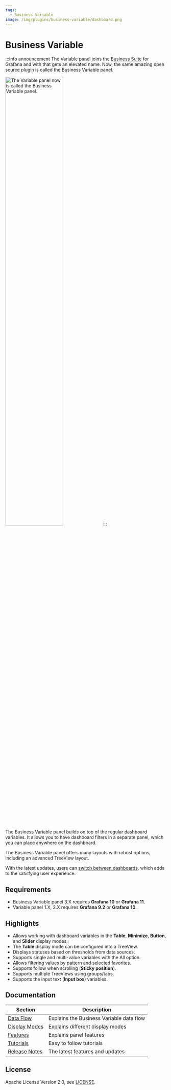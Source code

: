 ```yaml
---
tags:
  - Business Variable
image: /img/plugins/business-variable/dashboard.png
---
```



# Business Variable

:::info announcement
The Variable panel joins the [Business Suite](/plugins/) for Grafana and with that gets an elevated name. Now, the same amazing open source plugin is called the Business Variable panel.

<Image
  title="The Variable panel now is called the Business Variable panel."
  src="/img/plugins/business-variable/new-name.png"
  width="60%"
/>
:::

The Business Variable panel builds on top of the regular dashboard variables. It allows you to have dashboard filters in a separate panel, which you can place anywhere on the dashboard.

The Business Variable panel offers many layouts with robust options, including an advanced TreeView layout.

With the latest updates, users can [switch between dashboards](/plugins/business-variable/redirect), which adds to the satisfying user experience.

## Requirements

- Business Variable panel 3.X requires **Grafana 10** or **Grafana 11**.
- Variable panel 1.X, 2.X requires **Grafana 9.2** or **Grafana 10**.

<GettingStarted />

## Highlights

- Allows working with dashboard variables in the **Table**, **Minimize**, **Button**, and **Slider** display modes.
- The **Table** display mode can be configured into a TreeView.
- Displays statuses based on thresholds from data sources.
- Supports single and multi-value variables with the All option.
- Allows filtering values by pattern and selected favorites.
- Supports follow when scrolling (**Sticky position**).
- Supports multiple TreeViews using groups/tabs.
- Supports the input text (**Input box**) variables.

<Tutorial />

## Documentation

| Section                   | Description                              |
| ------------------------- | ---------------------------------------- |
| [Data Flow](data-flow/)   | Explains the Business Variable data flow |
| [Display Modes](layout/)  | Explains different display modes         |
| [Features](features)      | Explains panel features                  |
| [Tutorials](tutorials)    | Easy to follow tutorials                 |
| [Release Notes](release/) | The latest features and updates          |

## License

Apache License Version 2.0, see [LICENSE](https://github.com/volkovlabs/business-variable/blob/main/LICENSE).

<Feedback />
